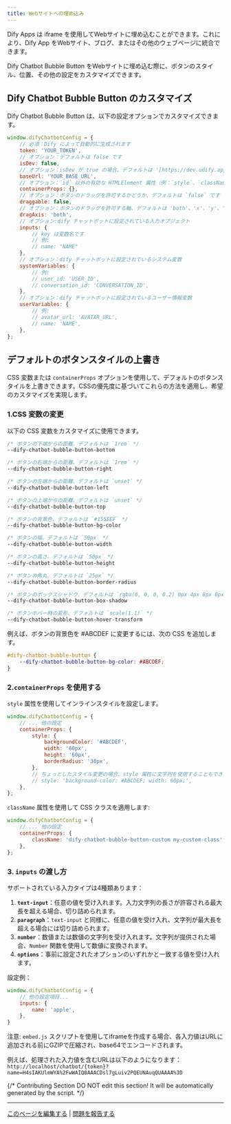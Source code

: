 ```yaml
---
title: Webサイトへの埋め込み
---
```



Dify Apps は iframe を使用してWebサイトに埋め込むことができます。これにより、Dify App をWebサイト、ブログ、またはその他のウェブページに統合できます。

Dify Chatbot Bubble Button をWebサイトに埋め込む際に、ボタンのスタイル、位置、その他の設定をカスタマイズできます。

## Dify Chatbot Bubble Button のカスタマイズ

Dify Chatbot Bubble Button は、以下の設定オプションでカスタマイズできます。

```javascript
window.difyChatbotConfig = {
    // 必須：Dify によって自動的に生成されます
    token: 'YOUR_TOKEN',
    // オプション：デフォルトは false です
    isDev: false,
    // オプション：isDev が true の場合、デフォルトは '[https://dev.udify.app](https://dev.udify.app)'、それ以外の場合は '[https://udify.app](https://udify.app)' です
    baseUrl: 'YOUR_BASE_URL',
    // オプション：`id` 以外の有効な HTMLElement 属性（例：`style`、`className` など）を受け入れます
    containerProps: {},
    // オプション：ボタンのドラッグを許可するかどうか、デフォルトは `false` です
    draggable: false,
    // オプション：ボタンのドラッグを許可する軸、デフォルトは 'both'、'x'、'y'、'both' のいずれかを指定できます
    dragAxis: 'both',
    // オプション:dify チャットボットに設定されている入力オブジェクト
    inputs: {
        // key は変数名です
        // 例:
        // name: "NAME"
    },
    // オプション：dify チャットボットに設定されているシステム変数
    systemVariables: {
        // 例:
        // user_id: 'USER_ID',
        // conversation_id: 'CONVERSATION_ID',
    },
    // オプション：dify チャットボットに設定されているユーザー情報変数
    userVariables: {
        // 例:
        // avatar_url: 'AVATAR_URL',
        // name: 'NAME',
    },
};
```

## デフォルトのボタンスタイルの上書き

CSS 変数または `containerProps` オプションを使用して、デフォルトのボタンスタイルを上書きできます。CSSの優先度に基づいてこれらの方法を適用し、希望のカスタマイズを実現します。

### 1.CSS 変数の変更

以下の CSS 変数をカスタマイズに使用できます。

```css
/* ボタンの下端からの距離、デフォルトは `1rem` */
--dify-chatbot-bubble-button-bottom

/* ボタンの右端からの距離、デフォルトは `1rem` */
--dify-chatbot-bubble-button-right

/* ボタンの左端からの距離、デフォルトは `unset` */
--dify-chatbot-bubble-button-left

/* ボタンの上端からの距離、デフォルトは `unset` */
--dify-chatbot-bubble-button-top

/* ボタンの背景色、デフォルトは `#155EEF` */
--dify-chatbot-bubble-button-bg-color

/* ボタンの幅、デフォルトは `50px` */
--dify-chatbot-bubble-button-width

/* ボタンの高さ、デフォルトは `50px` */
--dify-chatbot-bubble-button-height

/* ボタンの角丸、デフォルトは `25px` */
--dify-chatbot-bubble-button-border-radius

/* ボタンのボックスシャドウ、デフォルトは `rgba(0, 0, 0, 0.2) 0px 4px 8px 0px)` */
--dify-chatbot-bubble-button-box-shadow

/* ボタンホバー時の変形、デフォルトは `scale(1.1)` */
--dify-chatbot-bubble-button-hover-transform
```

例えば、ボタンの背景色を #ABCDEF に変更するには、次の CSS を追加します。

```css
#dify-chatbot-bubble-button {
    --dify-chatbot-bubble-button-bg-color: #ABCDEF;
}
```

### 2.`containerProps` を使用する

`style` 属性を使用してインラインスタイルを設定します。

```javascript
window.difyChatbotConfig = {
    // ... 他の設定
    containerProps: {
        style: {
            backgroundColor: '#ABCDEF',
            width: '60px',
            height: '60px',
            borderRadius: '30px',
        },
        // ちょっとしたスタイル変更の場合、style 属性に文字列を使用することもできます。
        // style: 'background-color: #ABCDEF; width: 60px;',
    },
};
```

`className` 属性を使用して CSS クラスを適用します:

```javascript
window.difyChatbotConfig = {
    // ... 他の設定
    containerProps: {
        className: 'dify-chatbot-bubble-button-custom my-custom-class',
    },
};
```

### 3. `inputs` の渡し方

サポートされている入力タイプは4種類あります：

1. **`text-input`**：任意の値を受け入れます。入力文字列の長さが許容される最大長を超える場合、切り詰められます。
2. **`paragraph`**：`text-input` と同様に、任意の値を受け入れ、文字列が最大長を超える場合には切り詰められます。
3. **`number`**：数値または数値の文字列を受け入れます。文字列が提供された場合、`Number` 関数を使用して数値に変換されます。
4. **`options`**：事前に設定されたオプションのいずれかと一致する値を受け入れます。

設定例：

```javascript
window.difyChatbotConfig = {
    // 他の設定項目...
    inputs: {
        name: 'apple',
    },
}
```

注意: `embed.js` スクリプトを使用してiframeを作成する場合、各入力値はURLに追加される前にGZIPで圧縮され、base64でエンコードされます。

例えば、処理された入力値を含むURLは以下のようになります：
`http://localhost/chatbot/{token}?name=H4sIAKUlmWYA%2FwWAIQ0AAACDsl7gLuiv2PQEUNAuqQUAAAA%3D`

{/*
Contributing Section
DO NOT edit this section!
It will be automatically generated by the script.
*/}

---

[このページを編集する](https://github.com/langgenius/dify-docs/edit/main/ja-jp/documentation/pages/publish/embedding-in-websites.mdx) | [問題を報告する](https://github.com/langgenius/dify-docs/issues/new?template=docs.yml)

